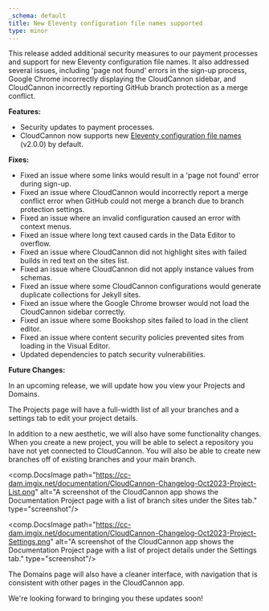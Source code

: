 ```yaml
---
_schema: default
title: New Eleventy configuration file names supported
type: minor
---
```

This release added additional security measures to our payment processes and support for new Eleventy configuration file names. It also addressed several issues, including 'page not found' errors in the sign-up process, Google Chrome incorrectly displaying the CloudCannon sidebar, and CloudCannon incorrectly reporting GitHub branch protection as a merge conflict.

**Features:**

* Security updates to payment processes.
* CloudCannon now supports new <a target="_blank" href="https://www.11ty.dev/docs/config/">Eleventy configuration file names</a> (v2.0.0) by default.

**Fixes:**

* Fixed an issue where some links would result in a 'page not found' error during sign-up.
* Fixed an issue where CloudCannon would incorrectly report a merge conflict error when GitHub could not merge a branch due to branch protection settings.
* Fixed an issue where an invalid configuration caused an error with context menus.
* Fixed an issue where long text caused cards in the Data Editor to overflow.
* Fixed an issue where CloudCannon did not highlight sites with failed builds in red text on the sites list.
* Fixed an issue where CloudCannon did not apply instance values from schemas.
* Fixed an issue where some CloudCannon configurations would generate duplicate collections for Jekyll sites.
* Fixed an issue where the Google Chrome browser would not load the CloudCannon sidebar correctly.
* Fixed an issue where some Bookshop sites failed to load in the client editor.
* Fixed an issue where content security policies prevented sites from loading in the Visual Editor.
* Updated dependencies to patch security vulnerabilities.

**Future Changes:**

In an upcoming release, we will update how you view your Projects and Domains.

The Projects page will have a full-width list of all your branches and a settings tab to edit your project details.

In addition to a new aesthetic, we will also have some functionality changes. When you create a new project, you will be able to select a repository you have not yet connected to CloudCannon. You will also be able to create new branches off of existing branches and your main branch.

<comp.DocsImage path="https://cc-dam.imgix.net/documentation/CloudCannon-Changelog-Oct2023-Project-List.png" alt="A screenshot of the CloudCannon app shows the Documentation Project page with a list of branch sites under the Sites tab." type="screenshot"/>

<comp.DocsImage path="https://cc-dam.imgix.net/documentation/CloudCannon-Changelog-Oct2023-Project-Settings.png" alt="A screenshot of the CloudCannon app shows the Documentation Project page with a list of project details under the Settings tab." type="screenshot"/>

The Domains page will also have a cleaner interface, with navigation that is consistent with other pages in the CloudCannon app.

We're looking forward to bringing you these updates soon!